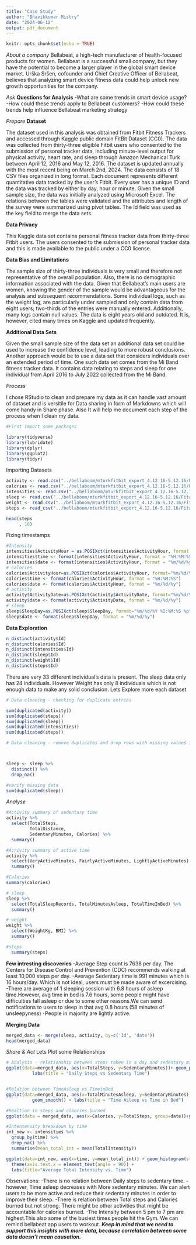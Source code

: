 ---
title: "Case Study"
author: "Bhavikkumar Mistry"
date: "2024-06-12"
output: pdf_document
---

```{r setup, include=FALSE}
knitr::opts_chunk$set(echo = TRUE)
```

*About a company*
Bellabeat, a high-tech manufacturer of health-focused products for women. Bellabeat is a successful small company, but they have the potential to become a larger player in the global smart device market. Urška Sršen, cofounder and Chief Creative Officer of Bellabeat, believes that analyzing smart device fitness data could help unlock new growth opportunities for the company.

*Ask*
**Questions for Analysis**
-What are some trends in smart device usage?
-How could these trends apply to Bellabeat customers?
-How could these trends help influence Bellabeat marketing strategy



*Prepare*
**Dataset**

The dataset used in this analysis was obtained from Fitbit Fitness Trackers and accessed through Kaggle public domain FitBit Dataset (CC0). The data was collected from thirty-three eligible Fitbit users who consented to the submission of personal tracker data, including minute-level output for physical activity, heart rate, and sleep through Amazon Mechanical Turk between April 12, 2016 and May 12, 2016. The dataset is updated annually with the most recent being on March 2nd, 2024. The data consists of 18 CSV files organized in long format. Each document represents different quantitative data tracked by the user's Fitbit. Every user has a unique ID and the data was tracked by either by day, hour or minute. Given the small sample size, the data was initially analyzed using Microsoft Excel. The relations between the tables were validated and the attributes and length of the survey were summarized using pivot tables. The Id field was used as the key field to merge the data sets.

**Data Privacy**

This Kaggle data set contains personal fitness tracker data from thirty-three Fitbit users. The users consented to the submission of personal tracker data and this is made available to the public under a CC0 license.

**Data Bias and Limitations**

The sample size of thirty-three individuals is very small and therefore not representative of the overall population. Also, there is no demographic information associated with the data. Given that Bellabeat’s main users are women, knowing the gender of the sample would be advantageous for the analysis and subsequent recommendations. Some individual logs, such as the weight log, are particularly under sampled and only contain data from eight users; two-thirds of the entries were manually entered. Additionally, many logs contain null values. The data is eight years old and outdated. It is, however, cited many times on Kaggle and updated frequently.

**Additional Data Sets**

Given the small sample size of the data set an additional data set could be used to increase the confidence level, leading to more robust conclusions. Another approach would be to use a data set that considers individuals over an extended period of time. One such data set comes from the Mi Band fitness tracker data. It contains data relating to steps and sleep for one individual from April 2016 to July 2022 collected from the Mi Band.

*Process*

I chose RStudio to clean and prepare my data as it can handle vast amount of dataset and is versitile for Data sharing in form of Markdowns which will come handy in Share phase.
Also It will help me document each step of the process when I clean my data.

```{r}
#First import some packages

library(tidyverse) 
library(lubridate)
library(dplyr)
library(ggplot2)
library(tidyr)

```

Importing Datasets
```{r}
activity <- read.csv("../bellaboom/mturkfitbit_export_4.12.16-5.12.16/Fitabase Data 4.12.16-5.12.16/dailyActivity_merged.csv")
calories <- read.csv("../bellaboom/mturkfitbit_export_4.12.16-5.12.16/Fitabase Data 4.12.16-5.12.16/hourlyCalories_merged.csv")
intensities <- read.csv("../bellaboom/mturkfitbit_export_4.12.16-5.12.16/Fitabase Data 4.12.16-5.12.16/hourlyIntensities_merged.csv")
sleep <- read.csv("../bellaboom/mturkfitbit_export_4.12.16-5.12.16/Fitabase Data 4.12.16-5.12.16/sleepDay_merged.csv")
weight <- read.csv("../bellaboom/mturkfitbit_export_4.12.16-5.12.16/Fitabase Data 4.12.16-5.12.16/weightLogInfo_merged.csv")
steps <- read_csv("../bellaboom/mturkfitbit_export_4.12.16-5.12.16/Fitabase Data 4.12.16-5.12.16/dailySteps_merged.csv")
```
```{r, echo=FALSE}
head(steps
     , 10)
```
Fixing timestamps 
```{r}
#Intensity
intensities$ActivityHour = as.POSIXct(intensities$ActivityHour, format ="%m/%d/%Y %I:%M:%S %p", tz=Sys.timezone())
intensities$time <- format(intensities$ActivityHour, format = "%H:%M:%S")
intensities$date <- format(intensities$ActivityHour, format = "%m/%d/%y")
# calories
calories$ActivityHour=as.POSIXct(calories$ActivityHour, format="%m/%d/%Y %I:%M:%S %p", tz=Sys.timezone())
calories$time <- format(calories$ActivityHour, format = "%H:%M:%S")
calories$date <- format(calories$ActivityHour, format = "%m/%d/%y")
# activity
activity$ActivityDate=as.POSIXct(activity$ActivityDate, format="%m/%d/%Y", tz=Sys.timezone())
activity$date <- format(activity$ActivityDate, format = "%m/%d/%y")
# sleep
sleep$SleepDay=as.POSIXct(sleep$SleepDay, format="%m/%d/%Y %I:%M:%S %p", tz=Sys.timezone())
sleep$date <- format(sleep$SleepDay, format = "%m/%d/%y")

```
**Data Exploration**
```{r}
n_distinct(activity$Id)
n_distinct(calories$Id)
n_distinct(intensities$Id)
n_distinct(sleep$Id)
n_distinct(weight$Id)
n_distinct(steps$Id)
```
There are very 33 different individual's data is present. The sleep data only has 24 individuals. However Weight has only 8 individuals which is not enough data to make any solid conclusion.
Lets Explore more each dataset
```{r}
# Data cleaning - checking for duplicate entries

sum(duplicated(activity))
sum(duplicated(steps))
sum(duplicated(sleep))
sum(duplicated(intensities))
sum(duplicated(steps))
```
```{r}
# Data cleaning - remove duplicates and drop rows with missing values in any columns



sleep <- sleep %>%
  distinct() %>%
  drop_na()

#verify missing data
sum(duplicated(sleep))

```
*Analyse*
```{r}
#Activity summary of sedentary time
activity %>%  
  select(TotalSteps,
         TotalDistance,
         SedentaryMinutes, Calories) %>%
  summary()

#Acrivity summary of active time
activity %>%
  select(VeryActiveMinutes, FairlyActiveMinutes, LightlyActiveMinutes) %>%
  summary()

#Calories
summary(calories) 

# sleep
sleep %>%
  select(TotalSleepRecords, TotalMinutesAsleep, TotalTimeInBed) %>%
  summary()

# weight
weight %>%
  select(WeightKg, BMI) %>%
  summary()

#steps
  summary(steps)
```

**Few intresting discoveries**
-Average Step count is 7638 per day. The Centers for Disease Control and Prevention (CDC) recommends walking at least 10,000 steps per day.
-Average Sedentary time is 991 minutes which is 16 hours/day. Which is not ideal, users must be made aware of excercising.
-There are average of 1 sleeping session with 6.8 hours of asleep time.However, avg time in bed is 7.6 hours, some people might have difficulties fall asleep or due to some other reasons.We can send notifications to users to sleep in that avg 0.8 hours (58 minutes of unsleepyness)
-People in majority are lightly active.

**Merging Data**
```{r}

merged_data <- merge(sleep, activity, by=c('Id', 'date'))
head(merged_data)
```


*Share & Act*
Lets Plot some Relationships
```{r, warning=FALSE}
# Analysis - relationship between steps taken in a day and sedentary minutes
ggplot(data=merged_data, aes(x=TotalSteps, y=SedentaryMinutes))+ geom_point() + 
          labs(title = "Daily Steps vs Sedentary Time")


#Relation between TimeAsleep vs TimeinBed
ggplot(data=merged_data, aes(x=TotalMinutesAsleep, y=SedentaryMinutes))+geom_point() +
          geom_smooth() + labs(title = "Time Asleep vs Time in Bed")

#Realtion in steps and claories burned
ggplot(data = merged_data, aes(x=Calories, y=TotalSteps, group=date))+geom_point() + labs(title= "Steps vs Calories burned")

#Intentensity breakdown by time
int_new <- intensities %>%
  group_by(time) %>%
  drop_na() %>%
  summarise(mean_total_int = mean(TotalIntensity))

ggplot(data=int_new, aes(x=time, y=mean_total_int)) + geom_histogram(stat = "identity", fill='green') +
  theme(axis.text.x = element_text(angle = 90)) +
  labs(title="Average Total Intensity vs. Time")

```

Observations:
-There is no relation between Daily steps to sedentary time.
-however, Time asleep decreases with More sedentary minutes. We can alert users to be more active and reduce their sedentary minutes in order to improve their sleep.
-There is relation between Total steps and Calories burned but not strong. There might be other activities that might be accountable for calories burned.
-The Intensity between 5 pm to 7 pm are highest.This also some of the busiest times people hit the Gym. We can remind bellabeat app users to workout.
***Keep in mind that we need to support this insights with more data, because correlation between some data doesn’t mean causation.***

